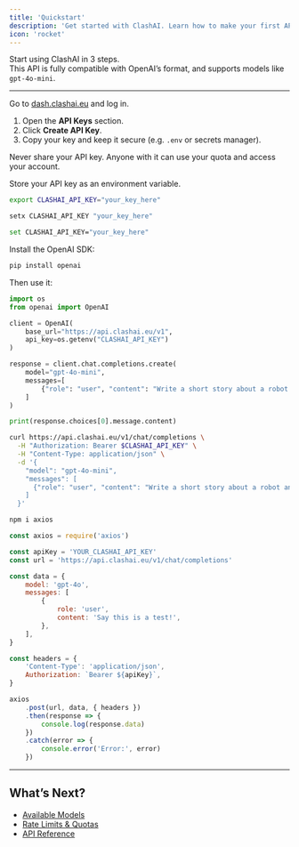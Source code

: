 ```yaml
---
title: 'Quickstart'
description: 'Get started with ClashAI. Learn how to make your first API call in a few minutes.'
icon: 'rocket'
---
```


Start using ClashAI in 3 steps.  
This API is fully compatible with OpenAI’s format, and supports models like `gpt-4o-mini`.

---

<Steps>

<Step title="1. Get Your API Key">

Go to [dash.clashai.eu](https://dash.clashai.eu) and log in.

1. Open the **API Keys** section.
2. Click **Create API Key**.
3. Copy your key and keep it secure (e.g. `.env` or secrets manager).

<Warning>
	Never share your API key. Anyone with it can use your quota and access your
	account.
</Warning>

</Step>

<Step title="2. Set Your API Key">

Store your API key as an environment variable.

<Tabs>

<Tab title="Linux/macOS">

```bash
export CLASHAI_API_KEY="your_key_here"
```

</Tab>

<Tab title="Windows (Permanent)">

```bash
setx CLASHAI_API_KEY "your_key_here"
```

</Tab>

<Tab title="Windows (Current Shell Only)">

```bash
set CLASHAI_API_KEY="your_key_here"
```

</Tab>

</Tabs>

</Step>

<Step title="3. Make Your First Request">

<Tabs>

<Tab title="Python (openai SDK)">

Install the OpenAI SDK:

```bash
pip install openai
```

Then use it:

```python
import os
from openai import OpenAI

client = OpenAI(
    base_url="https://api.clashai.eu/v1",
    api_key=os.getenv("CLASHAI_API_KEY")
)

response = client.chat.completions.create(
    model="gpt-4o-mini",
    messages=[
        {"role": "user", "content": "Write a short story about a robot and a cat."}
    ]
)

print(response.choices[0].message.content)
```

</Tab>

<Tab title="cURL">

```bash
curl https://api.clashai.eu/v1/chat/completions \
  -H "Authorization: Bearer $CLASHAI_API_KEY" \
  -H "Content-Type: application/json" \
  -d '{
    "model": "gpt-4o-mini",
    "messages": [
      {"role": "user", "content": "Write a short story about a robot and a cat"}
    ]
  }'
```

</Tab>

<Tab title="NodeJS (openai SDK)">

```bash
npm i axios
```

```js
const axios = require('axios')

const apiKey = 'YOUR_CLASHAI_API_KEY'
const url = 'https://api.clashai.eu/v1/chat/completions'

const data = {
	model: 'gpt-4o',
	messages: [
		{
			role: 'user',
			content: 'Say this is a test!',
		},
	],
}

const headers = {
	'Content-Type': 'application/json',
	Authorization: `Bearer ${apiKey}`,
}

axios
	.post(url, data, { headers })
	.then(response => {
		console.log(response.data)
	})
	.catch(error => {
		console.error('Error:', error)
	})
```

</Tab>

</Tabs>

</Step>

</Steps>

---

## What’s Next?

- [Available Models](../models)
- [Rate Limits & Quotas](../usage)
- [API Reference](../reference/chat-completions)
